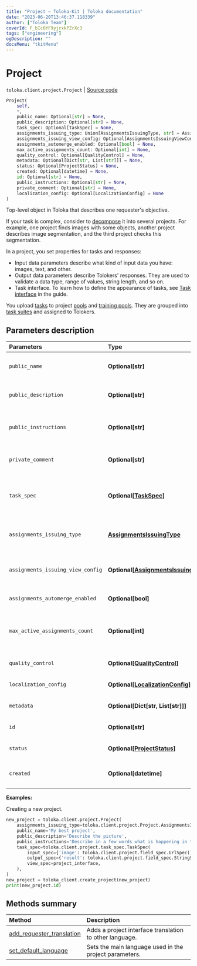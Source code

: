 ```yaml
---
title: "Project — Toloka-Kit | Toloka documentation"
date: "2023-06-20T13:46:37.118339"
author: ["Toloka Team"]
coverId: F_bIcOYF9yjrxkPZrXc3
tags: ["engineering"]
ogDescription: ""
docsMenu: "tkitMenu"
---
```


# Project

`toloka.client.project.Project` | [Source code](https://github.com/Toloka/toloka-kit/blob/v1.2.0/src/client/project/__init__.py#L63)

```python
Project(
    self,
    *,
    public_name: Optional[str] = None,
    public_description: Optional[str] = None,
    task_spec: Optional[TaskSpec] = None,
    assignments_issuing_type: Union[AssignmentsIssuingType, str] = AssignmentsIssuingType.AUTOMATED,
    assignments_issuing_view_config: Optional[AssignmentsIssuingViewConfig] = None,
    assignments_automerge_enabled: Optional[bool] = None,
    max_active_assignments_count: Optional[int] = None,
    quality_control: Optional[QualityControl] = None,
    metadata: Optional[Dict[str, List[str]]] = None,
    status: Optional[ProjectStatus] = None,
    created: Optional[datetime] = None,
    id: Optional[str] = None,
    public_instructions: Optional[str] = None,
    private_comment: Optional[str] = None,
    localization_config: Optional[LocalizationConfig] = None
)
```

Top-level object in Toloka that describes one requester's objective.

If your task is complex, consider to [decompose](/docs/guide/solution-architecture) it into several projects.
For example, one project finds images with some objects, another project describes image segmentation, and the third project checks this segmentation.

In a project, you set properties for tasks and responses:
* Input data parameters describe what kind of input data you have: images, text, and other.
* Output data parameters describe Tolokers' responses. They are used to validate a data type, range of values, string length, and so on.
* Task interface. To learn how to define the appearance of tasks, see [Task interface](/docs/guide/spec) in the guide.

You upload [tasks](/docs/toloka-kit/reference/toloka.client.task.Task) to project [pools](/docs/toloka-kit/reference/toloka.client.pool.Pool) and [training pools](/docs/toloka-kit/reference/toloka.client.training.Training).
They are grouped into [task suites](/docs/toloka-kit/reference/toloka.client.task_suite.TaskSuite) and assigned to Tolokers.

## Parameters description

| Parameters | Type | Description |
| :----------| :----| :-----------|
`public_name`|**Optional\[str\]**|<p>The name of the project. Visible to Tolokers.</p>
`public_description`|**Optional\[str\]**|<p>The description of the project. Visible to Tolokers.</p>
`public_instructions`|**Optional\[str\]**|<p>Instructions for Tolokers describe what to do in the tasks. You can use any HTML markup in the instructions.</p>
`private_comment`|**Optional\[str\]**|<p>Comments about the project. Visible only to the requester.</p>
`task_spec`|**Optional\[[TaskSpec](/docs/toloka-kit/reference/toloka.client.project.task_spec.TaskSpec)\]**|<p>Input and output data specification and the task interface. The interface can be defined with HTML, CSS, and JS or using the [Template Builder](/docs/template-builder/) components.</p>
`assignments_issuing_type`|**[AssignmentsIssuingType](/docs/toloka-kit/reference/toloka.client.project.Project.AssignmentsIssuingType)**|<p>Settings for assigning tasks. </p><p>Default value: `AUTOMATED`.</p>
`assignments_issuing_view_config`|**Optional\[[AssignmentsIssuingViewConfig](/docs/toloka-kit/reference/toloka.client.project.Project.AssignmentsIssuingViewConfig)\]**|<p>The configuration of a task view on a map. Provide it if `assignments_issuing_type=MAP_SELECTOR`.</p>
`assignments_automerge_enabled`|**Optional\[bool\]**|<p>[Merging tasks](/docs/api/tasks) control.</p>
`max_active_assignments_count`|**Optional\[int\]**|<p>The number of task suites simultaneously assigned to a Toloker. Note, that Toloka counts assignments having the `ACTIVE` status only.</p>
`quality_control`|**Optional\[[QualityControl](/docs/toloka-kit/reference/toloka.client.quality_control.QualityControl)\]**|<p>[Quality control](/docs/guide/project-qa) rules.</p>
`localization_config`|**Optional\[[LocalizationConfig](/docs/toloka-kit/reference/toloka.client.project.localization.LocalizationConfig)\]**|<p>Translations to other languages.</p>
`metadata`|**Optional\[Dict\[str, List\[str\]\]\]**|<p>Additional information about the project.</p>
`id`|**Optional\[str\]**|<p>The ID of the project. Read-only field.</p>
`status`|**Optional\[[ProjectStatus](/docs/toloka-kit/reference/toloka.client.project.Project.ProjectStatus)\]**|<p>A project status. Read-only field.</p>
`created`|**Optional\[datetime\]**|<p>The UTC date and time when the project was created. Read-only field.</p>

**Examples:**

Creating a new project.

```python
new_project = toloka.client.project.Project(
    assignments_issuing_type=toloka.client.project.Project.AssignmentsIssuingType.AUTOMATED,
    public_name='My best project',
    public_description='Describe the picture',
    public_instructions='Describe in a few words what is happening in the image.',
    task_spec=toloka.client.project.task_spec.TaskSpec(
        input_spec={'image': toloka.client.project.field_spec.UrlSpec()},
        output_spec={'result': toloka.client.project.field_spec.StringSpec()},
        view_spec=project_interface,
    ),
)
new_project = toloka_client.create_project(new_project)
print(new_project.id)
```

## Methods summary

| Method | Description |
| :------| :-----------|
[add_requester_translation](/docs/toloka-kit/reference/toloka.client.project.Project.add_requester_translation)| Adds a project interface translation to other language.
[set_default_language](/docs/toloka-kit/reference/toloka.client.project.Project.set_default_language)| Sets the main language used in the project parameters.